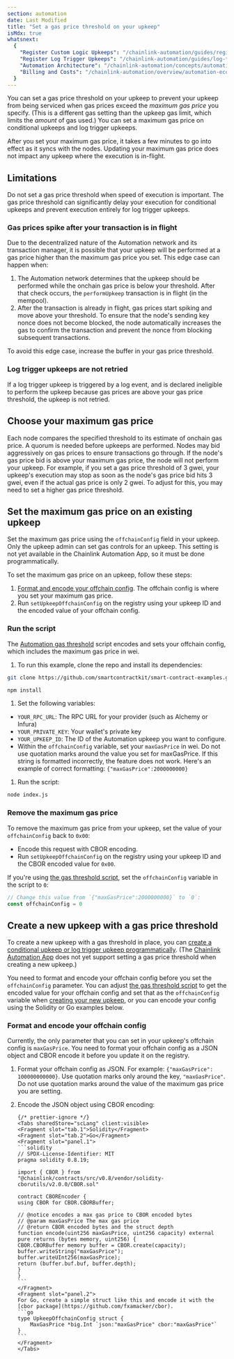 ```yaml
---
section: automation
date: Last Modified
title: "Set a gas price threshold on your upkeep"
isMdx: true
whatsnext:
  {
    "Register Custom Logic Upkeeps": "/chainlink-automation/guides/register-upkeep",
    "Register Log Trigger Upkeeps": "/chainlink-automation/guides/log-trigger",
    "Automation Architecture": "/chainlink-automation/concepts/automation-architecture",
    "Billing and Costs": "/chainlink-automation/overview/automation-economics",
  }
---
```



You can set a gas price threshold on your upkeep to prevent your upkeep from being serviced when gas prices exceed the _maximum gas price_ you specify. (This is a different gas setting than the upkeep gas limit, which limits the _amount_ of gas used.) You can set a maximum gas price on conditional upkeeps and log trigger upkeeps.

After you set your maximum gas price, it takes a few minutes to go into effect as it syncs with the nodes. Updating your maximum gas price does not impact any upkeep where the execution is in-flight.

## Limitations

Do not set a gas price threshold when speed of execution is important. The gas price threshold can significantly delay your execution for conditional upkeeps and prevent execution entirely for log trigger upkeeps.

### Gas prices spike after your transaction is in flight

Due to the decentralized nature of the Automation network and its transaction manager, it is possible that your upkeep will be performed at a gas price higher than the maximum gas price you set. This edge case can happen when:

1. The Automation network determines that the upkeep should be performed while the onchain gas price is below your threshold. After that check occurs, the `performUpkeep` transaction is in flight (in the mempool).
1. After the transaction is already in flight, gas prices start spiking and move above your threshold. To ensure that the node's sending key nonce does not become blocked, the node automatically increases the gas to confirm the transaction and prevent the nonce from blocking subsequent transactions.

To avoid this edge case, increase the buffer in your gas price threshold.

### Log trigger upkeeps are not retried

If a log trigger upkeep is triggered by a log event, and is declared ineligible to perform the upkeep because gas prices are above your gas price threshold, the upkeep is not retried.

## Choose your maximum gas price

Each node compares the specified threshold to its estimate of onchain gas price. A quorum is needed before upkeeps are performed. Nodes may bid aggressively on gas prices to ensure transactions go through. If the node's gas price bid is above your maximum gas price, the node will not perform your upkeep. For example, if you set a gas price threshold of 3 gwei, your upkeep's execution may stop as soon as the node's gas price bid hits 3 gwei, even if the actual gas price is only 2 gwei. To adjust for this, you may need to set a higher gas price threshold.

## Set the maximum gas price on an existing upkeep

Set the maximum gas price using the `offchainConfig` field in your upkeep. Only the upkeep admin can set gas controls for an upkeep. This setting is not yet available in the Chainlink Automation App, so it must be done programmatically.

To set the maximum gas price on an upkeep, follow these steps:

1. [Format and encode your offchain config](#format-and-encode-your-offchain-config). The offchain config is where you set your maximum gas price.
1. Run `setUpkeepOffchainConfig` on the registry using your upkeep ID and the encoded value of your offchain config.

### Run the script

The [Automation gas threshold](https://github.com/smartcontractkit/smart-contract-examples/tree/main/automation-gas-threshold) script encodes and sets your offchain config, which includes the maximum gas price in wei.

1. To run this example, clone the repo and install its dependencies:

```sh
git clone https://github.com/smartcontractkit/smart-contract-examples.git && cd smart-contract-examples/automation-gas-threshold
```

```sh
npm install
```

1. Set the following variables:

- `YOUR_RPC_URL`: The RPC URL for your provider (such as Alchemy or Infura)
- `YOUR_PRIVATE_KEY`: Your wallet's private key
- `YOUR_UPKEEP_ID`: The ID of the Automation upkeep you want to configure.
- Within the `offchainConfig` variable, set your `maxGasPrice` in wei. Do not use quotation marks around the value you set for maxGasPrice. If this string is formatted incorrectly, the feature does not work. Here's an example of correct formatting: `{"maxGasPrice":2000000000}`

1. Run the script:

```sh
node index.js
```

### Remove the maximum gas price

To remove the maximum gas price from your upkeep, set the value of your `offchainConfig` back to `0x00`:

- Encode this request with CBOR encoding.
- Run `setUpkeepOffchainConfig` on the registry using your upkeep ID and the CBOR encoded value for `0x00`.

If you're using [the gas threshold script](#run-the-script), set the `offchainConfig` variable in the script to `0`:

```js
// Change this value from `{"maxGasPrice":2000000000}` to `0`:
const offchainConfig = 0
```

## Create a new upkeep with a gas price threshold

To create a new upkeep with a gas threshold in place, you can [create a conditional upkeep or log trigger upkeep programmatically](/chainlink-automation/guides/register-upkeep-in-contract#register-the-upkeep). (The [Chainlink Automation App](https://automation.chain.link/) does not yet support setting a gas price threshold when creating a new upkeep.)

You need to format and encode your offchain config before you set the `offchainConfig` parameter. You can adjust [the gas threshold script](#run-the-script) to get the encoded value for your offchain config and set that as the `offchainConfig` variable when [creating your new upkeep](/chainlink-automation/guides/register-upkeep-in-contract#register-the-upkeep), or you can encode your config using the Solidity or Go examples below.

### Format and encode your offchain config

Currently, the only parameter that you can set in your upkeep's offchain config is `maxGasPrice`. You need to format your offchain config as a JSON object and CBOR encode it before you update it on the registry.

1.  Format your offchain config as JSON. For example: `{"maxGasPrice": 100000000000}`.
    Use quotation marks only around the key, `"maxGasPrice"`. Do not use quotation marks around the value of the maximum gas price you are setting.

1.  Encode the JSON object using CBOR encoding:

        {/* prettier-ignore */}
        <Tabs sharedStore="scLang" client:visible>
        <Fragment slot="tab.1">Solidity</Fragment>
        <Fragment slot="tab.2">Go</Fragment>
        <Fragment slot="panel.1">
        ```solidity
        // SPDX-License-Identifier: MIT
        pragma solidity 0.8.19;

        import { CBOR } from "@chainlink/contracts/src/v0.8/vendor/solidity-cborutils/v2.0.0/CBOR.sol"

        contract CBOREncoder {
        using CBOR for CBOR.CBORBuffer;

        // @notice encodes a max gas price to CBOR encoded bytes
        // @param maxGasPrice The max gas price
        // @return CBOR encoded bytes and the struct depth
        function encode(uint256 maxGasPrice, uint256 capacity) external pure returns (bytes memory, uint256) {
        CBOR.CBORBuffer memory buffer = CBOR.create(capacity);
        buffer.writeString("maxGasPrice");
        buffer.writeUInt256(maxGasPrice);
        return (buffer.buf.buf, buffer.depth);
        }
        }
        ```
        </Fragment>
        <Fragment slot="panel.2">
        For Go, create a simple struct like this and encode it with the [cbor package](https://github.com/fxamacker/cbor).
        ```go
        type UpkeepOffchainConfig struct {
            MaxGasPrice *big.Int `json:"maxGasPrice" cbor:"maxGasPrice"`
        }
        ```
        </Fragment>
        </Tabs>
